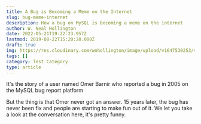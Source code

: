 ```yaml
---
title: A Bug is Becoming a Meme on the Internet
slug: bug-meme-internet
description: How a bug on MySQL is becoming a meme on the internet
author: W. Neal Hollington
date: 2022-05-21T19:22:23.957Z
lastmod: 2019-08-22T15:20:28.000Z
draft: true
img: https://res.cloudinary.com/wnhollington/image/upload/v1647530253/my-gatsby-site/thumbnail_9k_ceae9fc0a4.jpg
tags: []
category: Test Category
type: article
---
```


It's the story of a user named Omer Barnir who reported a bug in 2005 on the MySQL bug report platform

But the thing is that Omer never got an answer. 15 years later, the bug has never been fix and people are starting to make fun out of it. We let you take a look at the conversation here, it's pretty funny.
